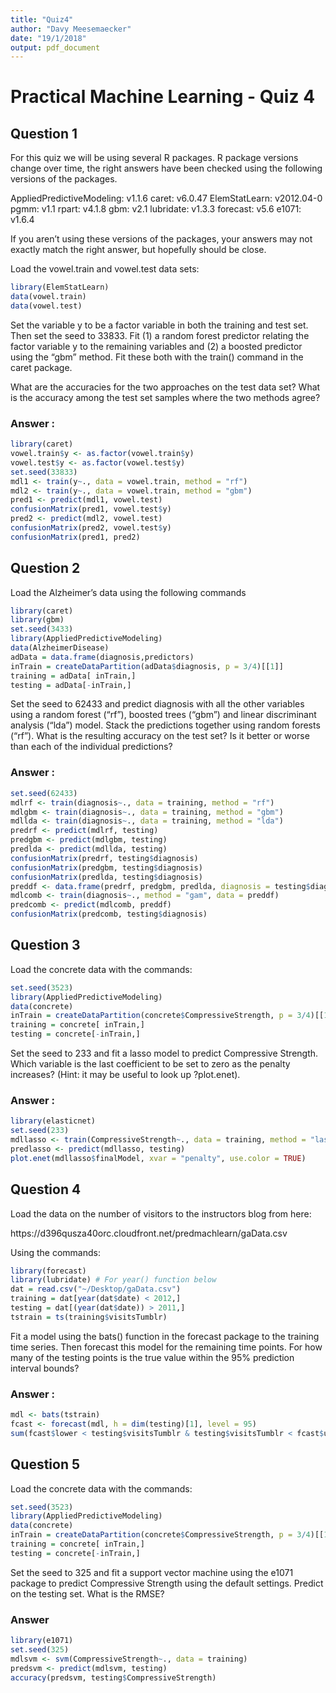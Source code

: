 ```yaml
---
title: "Quiz4"
author: "Davy Meesemaecker"
date: "19/1/2018"
output: pdf_document
---
```


# Practical Machine Learning - Quiz 4

## Question 1

For this quiz we will be using several R packages. R package versions change over time, the right answers have been checked using the following versions of the packages.

AppliedPredictiveModeling: v1.1.6
caret: v6.0.47
ElemStatLearn: v2012.04-0
pgmm: v1.1
rpart: v4.1.8
gbm: v2.1
lubridate: v1.3.3
forecast: v5.6
e1071: v1.6.4

If you aren't using these versions of the packages, your answers may not exactly match the right answer, but hopefully should be close.

Load the vowel.train and vowel.test data sets:

```r
library(ElemStatLearn)
data(vowel.train)
data(vowel.test)
```

Set the variable y to be a factor variable in both the training and test set. Then set the seed to 33833. Fit (1) a random forest predictor relating the factor variable y to the remaining variables and (2) a boosted predictor using the "gbm" method. Fit these both with the train() command in the caret package.

What are the accuracies for the two approaches on the test data set? What is the accuracy among the test set samples where the two methods agree?

### Answer :

```r
library(caret)
vowel.train$y <- as.factor(vowel.train$y)
vowel.test$y <- as.factor(vowel.test$y)
set.seed(33833)
mdl1 <- train(y~., data = vowel.train, method = "rf")
mdl2 <- train(y~., data = vowel.train, method = "gbm")
pred1 <- predict(mdl1, vowel.test)
confusionMatrix(pred1, vowel.test$y)
pred2 <- predict(mdl2, vowel.test)
confusionMatrix(pred2, vowel.test$y)
confusionMatrix(pred1, pred2)
```

## Question 2

Load the Alzheimer's data using the following commands

```r
library(caret)
library(gbm)
set.seed(3433)
library(AppliedPredictiveModeling)
data(AlzheimerDisease)
adData = data.frame(diagnosis,predictors)
inTrain = createDataPartition(adData$diagnosis, p = 3/4)[[1]]
training = adData[ inTrain,]
testing = adData[-inTrain,]
```

Set the seed to 62433 and predict diagnosis with all the other variables using a random forest ("rf"), boosted trees ("gbm") and linear discriminant analysis ("lda") model. Stack the predictions together using random forests ("rf"). What is the resulting accuracy on the test set? Is it better or worse than each of the individual predictions?

### Answer :

```r
set.seed(62433)
mdlrf <- train(diagnosis~., data = training, method = "rf")
mdlgbm <- train(diagnosis~., data = training, method = "gbm")
mdllda <- train(diagnosis~., data = training, method = "lda")
predrf <- predict(mdlrf, testing)
predgbm <- predict(mdlgbm, testing)
predlda <- predict(mdllda, testing)
confusionMatrix(predrf, testing$diagnosis)
confusionMatrix(predgbm, testing$diagnosis)
confusionMatrix(predlda, testing$diagnosis)
preddf <- data.frame(predrf, predgbm, predlda, diagnosis = testing$diagnosis)
mdlcomb <- train(diagnosis~., method = "gam", data = preddf)
predcomb <- predict(mdlcomb, preddf)
confusionMatrix(predcomb, testing$diagnosis)
```

## Question 3

Load the concrete data with the commands:

```r
set.seed(3523)
library(AppliedPredictiveModeling)
data(concrete)
inTrain = createDataPartition(concrete$CompressiveStrength, p = 3/4)[[1]]
training = concrete[ inTrain,]
testing = concrete[-inTrain,]
```

Set the seed to 233 and fit a lasso model to predict Compressive Strength. Which variable is the last coefficient to be set to zero as the penalty increases? (Hint: it may be useful to look up ?plot.enet).

### Answer :

```r
library(elasticnet)
set.seed(233)
mdllasso <- train(CompressiveStrength~., data = training, method = "lasso")
predlasso <- predict(mdllasso, testing)
plot.enet(mdllasso$finalModel, xvar = "penalty", use.color = TRUE)
```

## Question 4

Load the data on the number of visitors to the instructors blog from here:

https://d396qusza40orc.cloudfront.net/predmachlearn/gaData.csv

Using the commands:

```r
library(forecast)
library(lubridate) # For year() function below
dat = read.csv("~/Desktop/gaData.csv")
training = dat[year(dat$date) < 2012,]
testing = dat[(year(dat$date)) > 2011,]
tstrain = ts(training$visitsTumblr)
```

Fit a model using the bats() function in the forecast package to the training time series. Then forecast this model for the remaining time points. For how many of the testing points is the true value within the 95% prediction interval bounds?

### Answer :

```r
mdl <- bats(tstrain)
fcast <- forecast(mdl, h = dim(testing)[1], level = 95)
sum(fcast$lower < testing$visitsTumblr & testing$visitsTumblr < fcast$upper) / dim(testing)[1]
```

## Question 5

Load the concrete data with the commands:

```r
set.seed(3523)
library(AppliedPredictiveModeling)
data(concrete)
inTrain = createDataPartition(concrete$CompressiveStrength, p = 3/4)[[1]]
training = concrete[ inTrain,]
testing = concrete[-inTrain,]
```

Set the seed to 325 and fit a support vector machine using the e1071 package to predict Compressive Strength using the default settings. Predict on the testing set. What is the RMSE?

### Answer

```r
library(e1071)
set.seed(325)
mdlsvm <- svm(CompressiveStrength~., data = training)
predsvm <- predict(mdlsvm, testing)
accuracy(predsvm, testing$CompressiveStrength)
```